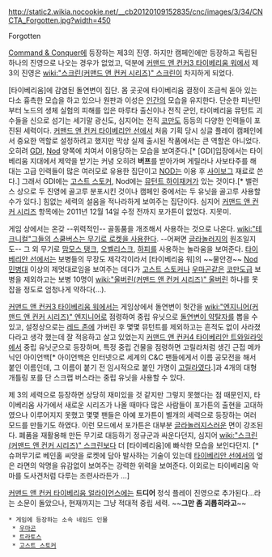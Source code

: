 http://static2.wikia.nocookie.net/__cb20120109152835/cnc/images/3/34/CNCTA_Forgotten.jpg?width=450

Forgotten

[[Command & Conquer]]에 등장하는 제3의 진영. 하지만 캠페인에만 등장하고 독립된 하나의 진영으로 나오는 경우가 없었고, 덕분에 [[커맨드 앤 컨커3 타이베리움 워]]에서 제 3의 진영은 [[wiki:"스크린(커맨드 앤 컨커 시리즈)" 스크린]]이 차지하게 되었다.

[타이베리움]에 감염된 돌연변이 집단. 몸 곳곳에 타이베리움 결정이 조금씩 돋아 있는 다소 흉측한 모습을 하고 있으나 원판과 이성은 [[인간]]의 모습을 유지한다. 단순한 피난민부터 노드의 생체 실험의 피해를 입은 마루타 출신이나 전직 군인, 타이베리움 뮤턴트 괴수들을 신으로 섬기는 세기말 광신도, 심지어는 전직 [[코만도]] 등등의 다양한 인력들이 포진된 세력이다. [[커맨드 앤 컨커 타이베리안 선]]에서 처음 기획 당시 싱글 플레이 캠페인에서 중요한 역할로 설정하려고 했지만 막상 실제 출시된 작품에서는 큰 역할은 아니었다. 오히려 [[GDI]], [[Nod]] 양쪽에 치여서 이용당하는 모습을 보여준다.[* [GDI]입장에서는 타이베리움 지대에서 제약을 받기는 커녕 오히려 '''버프'''를 받아가며 게릴라나 사보타주를 해 대는 고급 인력들이 많은 여러모로 유용한 집단이고 [[NOD]]는 이용 후 [[사이보그]] 재료로 쓴다.] 그래서 GDI에는 [[고스트 스토커]], Nod에는 [[뮤턴트 하이재커]]가 있는 것이다.[* 밸런스 상으로 두 진영에 골고루 분포시킨 것이나 캠페인 중에서는 두 유닛을 골고루 사용할 수가 있다.] 힘없는 세력의 설움을 적나라하게 보여주는 집단이다. 심지어 [[커맨드 앤 컨커 시리즈]] 항목에는 2011년 12월 14일 수정 전까지 포가튼이 없었다. 지못미.

게임 상에서는 온갖 --위력적인-- 골동품을 개조해서 사용하는 것으로 나온다. [[wiki:"테크니컬"그들의 스쿨버스는 무기로 로켓을 사용]]한다. --어쩌면 [[글라놀러지]]의 원조일지도-- 그 외 무기로 [[맘모스 탱크]], [[오벨리스크]], [[하피]]를 사용하는 놀라움을 보여준다. [[타이베리안 선]]에서는 보병들의 무장도 제각각이라서 [타이베리움 워]의 ~~물안경~~ [[Nod]] [[민병대]] 이상의 제멋대로임을 보여주는 데다가 [[고스트 스토커]]나 [[우마곤]]같은 [[코만도]]급 보병을 제외하고는 보병 10명이 [[wiki:"울버린(커맨드 앤 컨커 시리즈)" 울버린]] 하나를 못 잡을 정도로 엄청나게 약하다(...).

[[커맨드 앤 컨커3 타이베리움 워]]에서는 게임상에서 돌연변이 헛간을 [[wiki:"엔지니어(커맨드 앤 컨커 시리즈)" 엔지니어]]로 점령하여 중립 유닛으로 [[돌연변이 약탈자]]를 뽑을 수 있고, 설정상으로는 [[레드 존]]에 가버린 후 몇몇 뮤턴트를 제외하고는 흔적도 없이 사라졌다라고 생각 했는데 잘 적응하고 살고 있었는지 [[커맨드 앤 컨커4 타이베리안 트와일라잇]]에서 중립 유닛군으로 등장하며, 특정 중립 건물을 점령하면 고릴라처럼 생긴 근접 메카닉인 아이언백[* 아이언백은 인터넷으로 세계의 C&C 팬들에게서 이름 공모전을 해서 붙인 이름인데, 그 이름이 붙기 전 임시적으로 붙인 가명이 [[고릴라]]였다.]과 4개의 대형 개틀링 포를 단 스크랩 버스라는 중립 유닛을 사용할 수 있다.

제 3의 세력으로 등장하면 상당히 재미있을 것 같지만 그렇지 못했다는 점 때문인지, 타이베리움 사가에서 새로운 시리즈가 나올 때마다 많은 사람들이 포가튼의 출현을 고대하였으나 이루어지지 못했고 몇몇 팬들은 아예 포가튼이 별개의 세력으로 등장하는 여러 모드를 만들기도 하였다. 이런 모드에서 포가튼은 대부분 [[글라놀러지]]스러운 면이 강조된다. 폐품을 재활용해 만든 무기로 대등하기 정규군과 싸운다던지, 심지어 [[wiki:"스크린(커맨드 앤 컨커 시리즈)" 스크린]]보다 더 [타이베리움]에 빠삭한 모습을 보인다던지. [* 슈퍼무기로 베인홀 씨앗을 로켓에 담아 발사하는 기술이 있는데 [[타이베리안 선]]에서의 엎은 라면의 악명을 유감없이 보여주는 강력한 위력을 보여준다. 이외로는 타이베리움 악마를 도사견처럼 다루는 조련사라든가 ...]

[[커맨드 앤 컨커 타이베리움 얼라이언스]]에는 '''드디어''' 정식 플레이 진영으로 추가된다...라는 소문이 돌았으나, 현재까지는 그냥 적대적 중립 세력. ~~'''그만 좀 괴롭히라고'''~~

 * 게임에 등장하는 소속 네임드 인물
  * [[우마곤]]
  * [[트라토스]]
  * [[고스트 스토커]]

